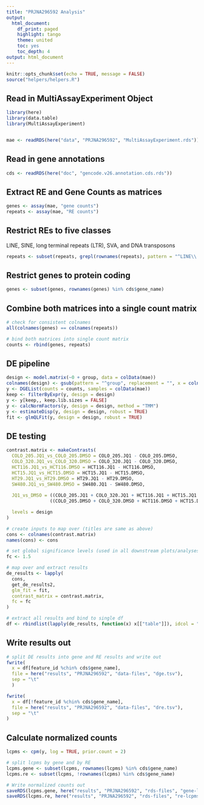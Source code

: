 ```yaml
---
title: "PRJNA296592 Analysis"
output:
  html_document:
    df_print: paged
    highlight: tango
    theme: united
    toc: yes
    toc_depth: 4
output: html_document
---
```


```r
knitr::opts_chunk$set(echo = TRUE, message = FALSE)
source("helpers/helpers.R")
```

## Read in MultiAssayExperiment Object

```r
library(here)
library(data.table)
library(MultiAssayExperiment)


mae <- readRDS(here("data", "PRJNA296592", "MultiAssayExperiment.rds"))
```

## Read in gene annotations

```r
cds <- readRDS(here("doc", "gencode.v26.annotation.cds.rds"))
```

## Extract RE and Gene Counts as matrices

```r
genes <- assay(mae, "gene counts")
repeats <- assay(mae, "RE counts")
```

## Restrict REs to five classes

LINE, SINE, long terminal repeats (LTR), SVA, and DNA transposons

```r
repeats <- subset(repeats, grepl(rownames(repeats), pattern = "^LINE\\.|^SINE\\.|^LTR\\.|.*\\.SVA\\..*|^DNA\\."))
```

## Restrict genes to protein coding

```r
genes <- subset(genes, rownames(genes) %in% cds$gene_name)
```

## Combine both matrices into a single count matrix

```r
# check for consistent colnames
all(colnames(genes) == colnames(repeats))

# bind both matrices into single count matrix
counts <- rbind(genes, repeats)
```

## DE pipeline

```r
design <- model.matrix(~0 + group, data = colData(mae))
colnames(design) <- gsub(pattern = "^group", replacement = "", x = colnames(design))
y <- DGEList(counts = counts, samples = colData(mae))
keep <- filterByExpr(y, design = design)
y <- y[keep,, keep.lib.sizes = FALSE]
y <- calcNormFactors(y, design = design, method = "TMM")
y <- estimateDisp(y, design = design, robust = TRUE)
fit <- glmQLFit(y, design = design, robust = TRUE)
```

## DE testing

```r
contrast.matrix <- makeContrasts(
  COLO_205.JQ1_vs_COLO_205.DMSO = COLO_205.JQ1 - COLO_205.DMSO,
  COLO_320.JQ1_vs_COLO_320.DMSO = COLO_320.JQ1 - COLO_320.DMSO,
  HCT116.JQ1_vs_HCT116.DMSO = HCT116.JQ1 - HCT116.DMSO,
  HCT15.JQ1_vs_HCT15.DMSO = HCT15.JQ1 - HCT15.DMSO, 
  HT29.JQ1_vs_HT29.DMSO = HT29.JQ1 - HT29.DMSO,
  SW480.JQ1_vs_SW480.DMSO = SW480.JQ1 - SW480.DMSO,
  
  JQ1_vs_DMSO = ((COLO_205.JQ1 + COLO_320.JQ1 + HCT116.JQ1 + HCT15.JQ1 + HT29.JQ1 + SW480.JQ1) / 6) - 
                ((COLO_205.DMSO + COLO_320.DMSO + HCT116.DMSO + HCT15.DMSO + HT29.DMSO + SW480.DMSO) / 6),

  levels = design
)

# create inputs to map over (titles are same as above)
cons <- colnames(contrast.matrix)
names(cons) <- cons

# set global significance levels (used in all downstream plots/analyses)
fc <- 1.5

# map over and extract results
de_results <- lapply(
  cons, 
  get_de_results2, 
  glm_fit = fit, 
  contrast_matrix = contrast.matrix,
  fc = fc
)

# extract all results and bind to single df
df <- rbindlist(lapply(de_results, function(x) x[["table"]]), idcol = "contrast")
```

## Write results out

```r
# split DE results into gene and RE results and write out
fwrite(
  x = df[feature_id %chin% cds$gene_name],
  file = here("results", "PRJNA296592", "data-files", "dge.tsv"),
  sep = "\t"
  )

fwrite(
  x = df[!feature_id %chin% cds$gene_name],
  file = here("results", "PRJNA296592", "data-files", "dre.tsv"),
  sep = "\t"
)
```

## Calculate normalized counts

```r
lcpms <- cpm(y, log = TRUE, prior.count = 2)

# split lcpms by gene and by RE
lcpms.gene <- subset(lcpms, rownames(lcpms) %in% cds$gene_name)
lcpms.re <- subset(lcpms, !rownames(lcpms) %in% cds$gene_name)

# Write normalized counts out
saveRDS(lcpms.gene, here("results", "PRJNA296592", "rds-files", "gene-lcpms.rds"))
saveRDS(lcpms.re, here("results", "PRJNA296592", "rds-files", "re-lcpms.rds"))
```
